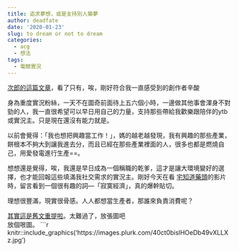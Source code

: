 ```yaml
---
title: 追求夢想，或是支持別人築夢
author: deadfate
date: '2020-01-23'
slug: to dream or not to dream
categories:
  - acg
  - 想法
tags:
  - 電競實況
---
```

[次郎的這篇文章](https://www.facebook.com/1753361758224100/posts/2753795894847343/)，看了只有，唉，剛好符合我一直感受到的創作者辛酸  

身為重度實況粉絲，一天不在圖奇前面待上五六個小時，一邊做其他事會渾身不對勁的人，我一直很希望可以早日用自己的力量，支持那些帶給我歡樂跟陪伴的ytb或實況主。只是現在還沒有能力就是。  

以前會覺得：「我也想把興趣當工作！」，媽的越老越發現，我有興趣的那些產業，餅根本不夠大到讓我進去分，而且已經在那些產業裡面的人，很多也都是燃燒自己，用愛發電進行生產==。  

想想還是覺得，唉，我還是早日成為一個稱職的乾爹，這才是讓大環境變好的選擇，也才能回報這些填滿我社交需求的實況主。剛好今天在看 [宅知道藥頭](https://www.youtube.com/channel/UCaxwHYnDshwKi9LBz20uGGw)的影片時，留言看到一個很有趣的詞—「寂寞經濟」，真的爆幹貼切。  

理想很豐滿，現實很骨感。人人都想當生產者，那誰來負責消費呢？  

[其實這是舊文重提啦](https://www.plurk.com/p/nlm4sw)。太難過了，放張圖吧  
放個哏圖。
```r
knitr::include_graphics('https://images.plurk.com/40ct0bislHOeDb49vXLLXz.jpg')